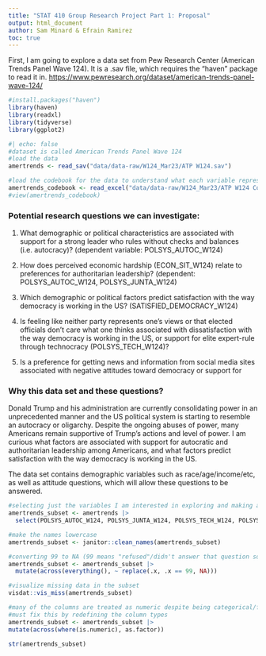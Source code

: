 ```yaml
---
title: "STAT 410 Group Research Project Part 1: Proposal"
output: html_document
author: Sam Minard & Efrain Ramirez
toc: true
---
```


First, I am going to explore a data set from Pew Research Center (American Trends Panel Wave 124). It is a .sav file, which requires the "haven" package to read it in. <https://www.pewresearch.org/dataset/american-trends-panel-wave-124/>

```r
#install.packages("haven")
library(haven)
library(readxl) 
library(tidyverse)
library(ggplot2)
```

```r
#| echo: false
#dataset is called American Trends Panel Wave 124
#load the data
amertrends <- read_sav("data/data-raw/W124_Mar23/ATP W124.sav")

#load the codebook for the data to understand what each variable represents
amertrends_codebook <- read_excel("data/data-raw/W124_Mar23/ATP W124 Codebook.xlsx")
#view(amertrends_codebook)

```

### **Potential research questions we can investigate:**

1.  What demographic or political characteristics are associated with support for a strong leader who rules without checks and balances (i.e. autocracy)? (dependent variable: POLSYS_AUTOC_W124)

2.  How does perceived economic hardship (ECON_SIT_W124) relate to preferences for authoritarian leadership? (dependent: POLSYS_AUTOC_W124, POLSYS_JUNTA_W124)

3.  Which demographic or political factors predict satisfaction with the way democracy is working in the US? (SATISFIED_DEMOCRACY_W124)

4. Is feeling like neither party represents one's views or that elected officials don't care what one thinks associated with dissatisfaction with the way democracy is working in the US, or support for elite expert-rule through technocracy (POLSYS_TECH_W124)? 

5. Is a preference for getting news and information from social media sites associated with negative attitudes toward democracy or support for 

### **Why this data set and these questions?**
Donald Trump and his administration are currently consolidating power in an unprecedented manner and the US political system is starting to resemble an autocracy or oligarchy. Despite the ongoing abuses of power, many Americans remain supportive of Trump's actions and level of power. I am curious what factors are associated with support for autocratic and authoritarian leadership among Americans, and what factors predict satisfaction with the way democracy is working in the US. 

The data set contains demographic variables such as race/age/income/etc, as well as attitude questions, which will allow these questions to be answered.

```r
#selecting just the variables I am interested in exploring and making a subset
amertrends_subset <- amertrends |> 
  select(POLSYS_AUTOC_W124, POLSYS_JUNTA_W124, POLSYS_TECH_W124, POLSYS_REPUBLIC_W124, POLSYS_DIRECTDEM_W124, ECON_SIT_W124, SATISFIED_DEMOCRACY_W124, FAVPOL_BIDEN_W124, FAVPOL_TRUMP_W124, PARTYFAV_REP_W124, PARTYFAV_DEM_W124, PARTY_REPRESENT_W124, OFFICIALS_CARE_W124, NEWSSOURCE_e_W124, NEWSUSE_PLAT_a_W124, NEWSUSE_PLAT_b_W124, NEWSUSE_PLAT_c_W124, NEWSUSE_PLAT_d_W124, NEWSUSE_PLAT_e_W124, F_CREGION, F_CDIVISION, F_USR_SELFID, F_AGECAT, F_GENDER, F_EDUCCAT, F_EDUCCAT2, F_HISP, F_HISP_ORIGIN, F_RACECMB, F_RACETHNMOD, F_MARITAL, F_RELIG, F_BORN, F_RELIGCAT1, F_PARTY_FINAL, F_PARTYLN_FINAL, F_PARTYSUM_FINAL, F_PARTYSUMIDEO_FINAL, F_REG, F_INC_SDT1, F_IDEO, F_INC_TIER2)

#make the names lowercase
amertrends_subset <- janitor::clean_names(amertrends_subset)

#converting 99 to NA (99 means "refused"/didn't answer that question so it must be treated as NA)
amertrends_subset <- amertrends_subset |> 
  mutate(across(everything(), ~ replace(.x, .x == 99, NA)))

#visualize missing data in the subset
visdat::vis_miss(amertrends_subset)

#many of the columns are treated as numeric despite being categorical/factor, because the responses are numbers that represent words/sentence choices
#must fix this by redefining the column types
amertrends_subset <- amertrends_subset |> 
mutate(across(where(is.numeric), as.factor))

str(amertrends_subset)

```


